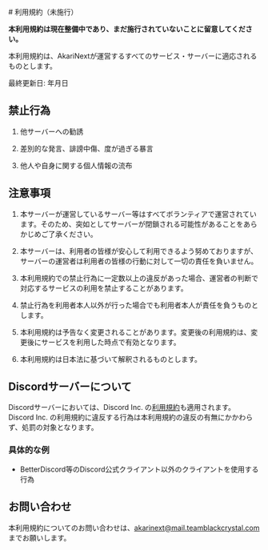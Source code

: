 
<div className="mdx-center">
<div className="mdx">
# 利用規約（未施行）

**本利用規約は現在整備中であり、まだ施行されていないことに留意してください。**

本利用規約は、AkariNextが運営するすべてのサービス・サーバーに適応されるものとします。

最終更新日: 年月日

## 禁止行為

1. 他サーバーへの勧誘

2. 差別的な発言、誹謗中傷、度が過ぎる暴言

3. 他人や自身に関する個人情報の流布

## 注意事項

1. 本サーバーが運営しているサーバー等はすべてボランティアで運営されています。そのため、突如としてサーバーが閉鎖される可能性があることをあらかじめご了承ください。

2. 本サーバーは、利用者の皆様が安心して利用できるよう努めておりますが、サーバーの運営者は利用者の皆様の行動に対して一切の責任を負いません。

3. 本利用規約での禁止行為に一定数以上の違反があった場合、運営者の判断で対応するサービスの利用を禁止することがあります。

4. 禁止行為を利用者本人以外が行った場合でも利用者本人が責任を負うものとします。

5. 本利用規約は予告なく変更されることがあります。変更後の利用規約は、変更後にサービスを利用した時点で有効となります。

6. 本利用規約は日本法に基づいて解釈されるものとします。

## Discordサーバーについて

Discordサーバーにおいては、Discord Inc. の[利用規約](https://discord.com/terms/)も適用されます。Discord Inc. の利用規約に違反する行為は本利用規約の違反の有無にかかわらず、処罰の対象となります。

### 具体的な例

- BetterDiscord等のDiscord公式クライアント以外のクライアントを使用する行為

## お問い合わせ

本利用規約についてのお問い合わせは、akarinext@mail.teamblackcrystal.com までお願いします。

</div>
</div>